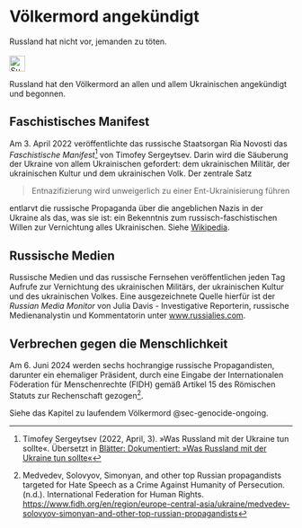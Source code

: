 # Völkermord angekündigt {#sec-genocide-announced}

::: {.callout-caution title=„Mythos“}
Russland hat nicht vor, jemanden zu töten.
[<br></br>![Suche nach Stichwort in EUvsDisinfo](../all_common_img/EUvsDisinfo_400x240.jpg){height=2em}](https://euvsdisinfo.eu/disinformation-cases/?text=denazification%20genocide&sort=relevance)
:::

::: {.callout-tip title=„Wahrheit“}
Russland hat den Völkermord an allen und allem Ukrainischen angekündigt und begonnen.
:::

## Faschistisches Manifest

Am 3. April 2022 veröffentlichte das russische Staatsorgan Ria Novosti das *Faschistische Manifest*[^genocide-announced.de-2] von Timofey Sergeytsev. Darin wird die Säuberung der Ukraine von allem Ukrainischen gefordert: dem ukrainischen Militär, der ukrainischen Kultur und dem ukrainischen Volk. Der zentrale Satz

> Entnazifizierung wird unweigerlich zu einer Ent-Ukrainisierung führen

entlarvt die russische Propaganda über die angeblichen Nazis in der Ukraine als das, was sie ist: ein Bekenntnis zum russisch-faschistischen Willen zur Vernichtung alles Ukrainischen. Siehe [Wikipedia](https://de.wikipedia.org/wiki/Was_Russland_mit_der_Ukraine_tun_sollte). 


## Russische Medien

Russische Medien und das russische Fernsehen veröffentlichen jeden Tag Aufrufe zur Vernichtung des ukrainischen Militärs, der ukrainischen Kultur und des ukrainischen Volkes. Eine ausgezeichnete Quelle hierfür ist der *Russian Media Monitor* von Julia Davis - Investigative Reporterin, russische Medienanalystin und Kommentatorin unter [www.russialies.com](http://www.russialies.com).


## Verbrechen gegen die Menschlichkeit

Am 6. Juni 2024 werden sechs hochrangige russische Propagandisten, darunter ein ehemaliger Präsident, durch eine Eingabe der Internationalen Föderation für Menschenrechte (FIDH) gemäß Artikel 15 des Römischen Statuts zur Rechenschaft gezogen[^genocide-announced.de-1].

Siehe das Kapitel zu laufendem Völkermord @sec-genocide-ongoing.


[^genocide-announced.de-2]:  Timofey Sergeytsev (2022, April, 3). »Was Russland mit der Ukraine tun sollte«. Übersetzt in [Blätter: Dokumentiert: »Was Russland mit der Ukraine tun sollte«](https://www.blaetter.de/ausgabe/2022/mai/dokumentiert-was-russland-mit-der-ukraine-tun-sollte) 

[^genocide-announced.de-1]:  Medvedev, Solovyov, Simonyan, and other top Russian propagandists targeted for Hate Speech as a Crime Against Humanity of Persecution. (n.d.). International Federation for Human Rights. [https://www.fidh.org/en/region/europe-central-asia/ukraine/medvedev-solovyov-simonyan-and-other-top-russian-propagandists](https://www.fidh.org/en/region/europe-central-asia/ukraine/medvedev-solovyov-simonyan-and-other-top-russian-propagandists)

